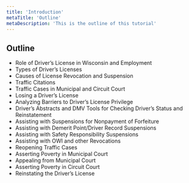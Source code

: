```yaml
---
title: 'Introduction'
metaTitle: 'Outline'
metaDescription: 'This is the outline of this tutorial'
---
```



## Outline

- Role of Driver’s License in Wisconsin and Employment
- Types of Driver’s Licenses
- Causes of License Revocation and Suspension
- Traffic Citations
- Traffic Cases in Municipal and Circuit Court
- Losing a Driver’s License
- Analyzing Barriers to Driver’s License Privilege
- Driver’s Abstracts and DMV Tools for Checking Driver’s Status and Reinstatement
- Assisting with Suspensions for Nonpayment of Forfeiture
- Assisting with Demerit Point/Driver Record Suspensions
- Assisting with Safety Responsibility Suspensions
- Assisting with OWI and other Revocations
- Reopening Traffic Cases
- Asserting Poverty in Municipal Court
- Appealing from Municipal Court
- Asserting Poverty in Circuit Court
- Reinstating the Driver’s License

<Attach />
